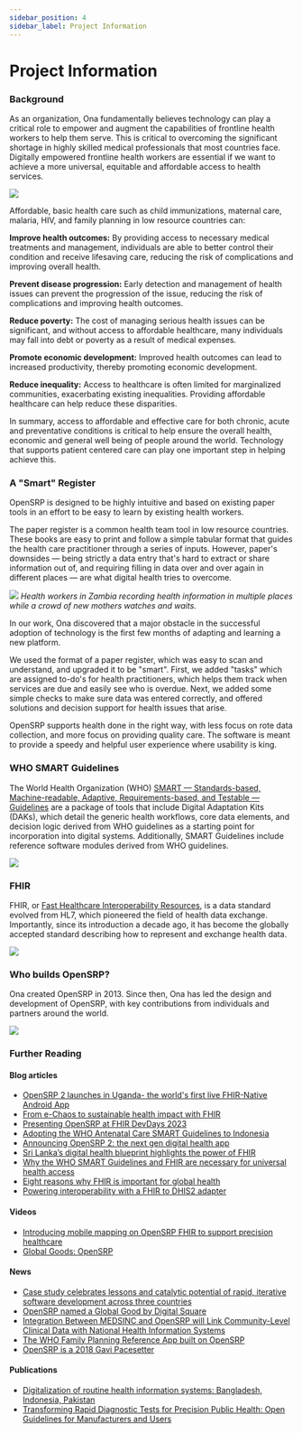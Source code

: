 ```yaml
---
sidebar_position: 4
sidebar_label: Project Information
---
```


# Project Information

### Background

As an organization, Ona fundamentally believes technology can play a critical role to empower and augment the capabilities of frontline health workers to help them serve. This is critical to overcoming the significant shortage in highly skilled medical professionals that most countries face. Digitally empowered frontline health workers are essential if we want to achieve a more universal, equitable and affordable access to health services.

![](/img/background.jpg)

Affordable, basic health care such as child immunizations, maternal care, malaria, HIV, and family planning in low resource countries can:

**Improve health outcomes:** By providing access to necessary medical treatments and management, individuals are able to better control their condition and receive lifesaving care, reducing the risk of complications and improving overall health.

**Prevent disease progression:** Early detection and management of health issues can prevent the progression of the issue, reducing the risk of complications and improving health outcomes.

**Reduce poverty:** The cost of managing serious health issues can be significant, and without access to affordable healthcare, many individuals may fall into debt or poverty as a result of medical expenses.

**Promote economic development:** Improved health outcomes can lead to increased productivity, thereby promoting economic development.

**Reduce inequality:** Access to healthcare is often limited for marginalized communities, exacerbating existing inequalities. Providing affordable healthcare can help reduce these disparities.

In summary, access to affordable and effective care for both chronic, acute and preventative conditions is critical to help ensure the overall health, economic and general well being of people around the world. Technology that supports patient centered care can play one important step in helping achieve this.

### A "Smart" Register
OpenSRP is designed to be highly intuitive and based on existing paper tools in an effort to be easy to learn by existing health workers.

The paper register is a common health team tool in low resource countries. These books are easy to print and follow a simple tabular format that guides the health care practitioner through a series of inputs. However, paper's downsides — being strictly a data entry that's hard to extract or share information out of, and requiring filling in data over and over again in different places — are what digital health tries to overcome.

![](/img/paper-registers.jpg)
*Health workers in Zambia recording health information in multiple places while a crowd of new mothers watches and waits.*

In our work, Ona discovered that a major obstacle in the successful adoption of technology is the first few months of adapting and learning a new platform.

We used the format of a paper register, which was easy to scan and understand, and upgraded it to be "smart". First, we added "tasks" which are assigned to-do's for health practitioners, which helps them track when services are due and easily see who is overdue. Next, we added some simple checks to make sure data was entered correctly, and offered solutions and decision support for health issues that arise.

OpenSRP supports health done in the right way, with less focus on rote data collection, and more focus on providing quality care. The software is meant to provide a speedy and helpful user experience where usability is king.

### WHO SMART Guidelines

The World Health Organization (WHO) [SMART — Standards-based, Machine-readable, Adaptive, Requirements-based, and Testable — Guidelines](https://www.who.int/teams/digital-health-and-innovation/smart-guidelines/) are a package of tools that include Digital Adaptation Kits (DAKs), which detail the generic health workflows, core data elements, and decision logic derived from WHO guidelines as a starting point for incorporation into digital systems. Additionally, SMART Guidelines include reference software modules derived from WHO guidelines.

![](/img/smart-guidelines.png)

### FHIR

FHIR, or [Fast Healthcare Interoperability Resources](https://hl7.org/fhir/), is a data standard evolved from HL7, which pioneered the field of health data exchange. Importantly, since its introduction a decade ago, it has become the globally accepted standard describing how to represent and exchange health data.

![](/img/fhir-resources-list.jpg)

### Who builds OpenSRP?

Ona created OpenSRP in 2013. Since then, Ona has led the design and development of OpenSRP, with key contributions from individuals and partners around the world.

![](/img/opensrp-team.jpg)

### Further Reading

#### Blog articles
- [OpenSRP 2 launches in Uganda- the world's first live FHIR-Native Android App](https://ona.io/home/opensrp-2-launches-in-uganda-the-worlds-first-live-fhir-native-android-app/)
- [From e-Chaos to sustainable health impact with FHIR](https://ona.io/home/from-e-chaos-to-sustainable-health-impact-with-fhir/)
- [Presenting OpenSRP at FHIR DevDays 2023](https://ona.io/home/presenting-opensrp-at-fhir-devdays-2023/)
- [Adopting the WHO Antenatal Care SMART Guidelines to Indonesia](https://ona.io/home/who-anc-smart-guidelines-in-indonesia/)
- [Announcing OpenSRP 2: the next gen digital health app](https://ona.io/home/announcing-opensrp-2-the-next-gen-digital-health-app/)
- [Sri Lanka’s digital health blueprint highlights the power of FHIR](https://ona.io/home/sri-lankas-digital-health-blueprint-highlights-the-power-of-opensrp-and-fhir/)
- [Why the WHO SMART Guidelines and FHIR are necessary for universal health access](https://ona.io/home/why-the-who-smart-guidelines-and-fhir-are-necessary-for-universal-health-access/)
- [Eight reasons why FHIR is important for global health](https://ona.io/home/eight-reasons-why-fhir-is-important/)
- [Powering interoperability with a FHIR to DHIS2 adapter](https://github.com/opensrp/fhircore/blob/rw-pld-gitbook-sync/docs/readme/history/#overview)

#### Videos
- [Introducing mobile mapping on OpenSRP FHIR to support precision healthcare](https://www.youtube.com/watch?v=S9oaJIyIUEE)
- [Global Goods: OpenSRP](https://youtu.be/KOlfiWDr1mw)

#### News
- [Case study celebrates lessons and catalytic potential of rapid, iterative software development across three countries](https://bidinitiative.org/blog/case-study-celebrates-lessons-and-catalytic-potential-of-rapid-iterative-software-development-across-three-countries/)
- [OpenSRP named a Global Good by Digital Square](https://ona.io/home/opensrp-named-a-global-good-by-digital-square/)
- [Integration Between MEDSINC and OpenSRP will Link Community-Level Clinical Data with National Health Information Systems](https://www.businesswire.com/news/home/20180130005503/en/Integration-Between-MEDSINC-and-OpenSRP%C2%A0will-Link-Community-Level-Clinical-Data-with-National-Health-Information-Systems)
- [The WHO Family Planning Reference App built on OpenSRP](https://fpdigitalsolution.org/case-study/the-who-family-planning-reference-app-built-on-opensrp/#introduction)
- [OpenSRP is a 2018 Gavi Pacesetter](https://ona.io/home/opensrp-is-a-2018-gavi-pacesetter/)

#### Publications
- [Digitalization of routine health information systems: Bangladesh, Indonesia, Pakistan](https://www.ncbi.nlm.nih.gov/pmc/articles/PMC9511663/)
- [Transforming Rapid Diagnostic Tests for Precision Public Health: Open Guidelines for Manufacturers and Users](https://biomedeng.jmir.org/2022/2/e26800/)
